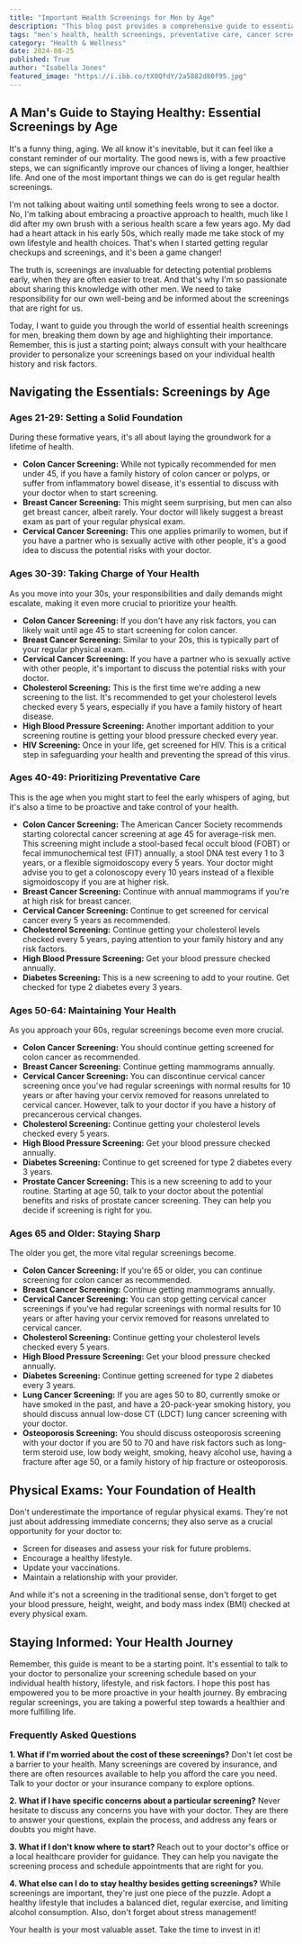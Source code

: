 ```yaml
---
title: "Important Health Screenings for Men by Age"
description: "This blog post provides a comprehensive guide to essential health screenings for men, categorized by age. Learn which screenings are recommended at each stage of life and why they are important for maintaining good health."
tags: "men's health, health screenings, preventative care, cancer screening, prostate cancer, colon cancer, breast cancer, cholesterol, blood pressure, diabetes, lung cancer, osteoporosis, health tips, wellness, medical advice"
category: "Health & Wellness"
date: 2024-08-25
published: True
author: "Isabella Jones"
featured_image: "https://i.ibb.co/tX0QfdY/2a5882d80f95.jpg"
---
```


##  A Man's Guide to Staying Healthy: Essential Screenings by Age

It's a funny thing, aging. We all know it's inevitable, but it can feel like a constant reminder of our mortality. The good news is, with a few proactive steps, we can significantly improve our chances of living a longer, healthier life.  And one of the most important things we can do is get regular health screenings.

I'm not talking about waiting until something feels wrong to see a doctor. No, I'm talking about embracing a proactive approach to health, much like I did after my own brush with a serious health scare a few years ago.  My dad had a heart attack in his early 50s, which really made me take stock of my own lifestyle and health choices. That's when I started getting regular checkups and screenings, and it's been a game changer! 

The truth is, screenings are invaluable for detecting potential problems early, when they are often easier to treat.  And that's why I'm so passionate about sharing this knowledge with other men.  We need to take responsibility for our own well-being and be informed about the screenings that are right for us. 

Today, I want to guide you through the world of essential health screenings for men, breaking them down by age and highlighting their importance.  Remember, this is just a starting point; always consult with your healthcare provider to personalize your screenings based on your individual health history and risk factors.

## Navigating the Essentials: Screenings by Age

### Ages 21-29: Setting a Solid Foundation

During these formative years, it's all about laying the groundwork for a lifetime of health. 

* **Colon Cancer Screening:**  While not typically recommended for men under 45, if you have a family history of colon cancer or polyps, or suffer from inflammatory bowel disease, it's essential to discuss with your doctor when to start screening. 
* **Breast Cancer Screening:** This might seem surprising, but men can also get breast cancer, albeit rarely.  Your doctor will likely suggest a breast exam as part of your regular physical exam.
* **Cervical Cancer Screening:** This one applies primarily to women, but if you have a partner who is sexually active with other people, it's a good idea to discuss the potential risks with your doctor. 

### Ages 30-39: Taking Charge of Your Health

As you move into your 30s, your responsibilities and daily demands might escalate, making it even more crucial to prioritize your health.

* **Colon Cancer Screening:** If you don't have any risk factors, you can likely wait until age 45 to start screening for colon cancer.
* **Breast Cancer Screening:** Similar to your 20s, this is typically part of your regular physical exam.
* **Cervical Cancer Screening:** If you have a partner who is sexually active with other people, it's important to discuss the potential risks with your doctor.
* **Cholesterol Screening:**  This is the first time we're adding a new screening to the list.  It's recommended to get your cholesterol levels checked every 5 years, especially if you have a family history of heart disease. 
* **High Blood Pressure Screening:**  Another important addition to your screening routine is getting your blood pressure checked every year.   
* **HIV Screening:**  Once in your life, get screened for HIV. This is a critical step in safeguarding your health and preventing the spread of this virus.

### Ages 40-49:  Prioritizing Preventative Care

This is the age when you might start to feel the early whispers of aging, but it's also a time to be proactive and take control of your health.

* **Colon Cancer Screening:**  The American Cancer Society recommends starting colorectal cancer screening at age 45 for average-risk men.   This screening might include a stool-based fecal occult blood (FOBT) or fecal immunochemical test (FIT) annually, a stool DNA test every 1 to 3 years, or a flexible sigmoidoscopy every 5 years.  Your doctor might advise you to get a colonoscopy every 10 years instead of a flexible sigmoidoscopy if you are at higher risk.
* **Breast Cancer Screening:** Continue with annual mammograms if you're at high risk for breast cancer.  
* **Cervical Cancer Screening:** Continue to get screened for cervical cancer every 5 years as recommended. 
* **Cholesterol Screening:**  Continue getting your cholesterol levels checked every 5 years, paying attention to your family history and any risk factors.  
* **High Blood Pressure Screening:**  Get your blood pressure checked annually.   
* **Diabetes Screening:** This is a new screening to add to your routine.  Get checked for type 2 diabetes every 3 years. 

### Ages 50-64:  Maintaining Your Health

 As you approach your 60s, regular screenings become even more crucial. 

* **Colon Cancer Screening:** You should continue getting screened for colon cancer as recommended.
* **Breast Cancer Screening:**  Continue getting mammograms annually. 
* **Cervical Cancer Screening:** You can discontinue cervical cancer screening once you've had regular screenings with normal results for 10 years or after having your cervix removed for reasons unrelated to cervical cancer.  However, talk to your doctor if you have a history of precancerous cervical changes. 
* **Cholesterol Screening:**  Continue getting your cholesterol levels checked every 5 years. 
* **High Blood Pressure Screening:** Get your blood pressure checked annually.
* **Diabetes Screening:** Continue to get screened for type 2 diabetes every 3 years. 
* **Prostate Cancer Screening:** This is a new screening to add to your routine.  Starting at age 50, talk to your doctor about the potential benefits and risks of prostate cancer screening.  They can help you decide if screening is right for you. 

### Ages 65 and Older:  Staying Sharp

The older you get, the more vital regular screenings become.  

* **Colon Cancer Screening:**  If you're 65 or older, you can continue screening for colon cancer as recommended.
* **Breast Cancer Screening:**  Continue getting mammograms annually. 
* **Cervical Cancer Screening:** You can stop getting cervical cancer screenings if you've had regular screenings with normal results for 10 years or after having your cervix removed for reasons unrelated to cervical cancer. 
* **Cholesterol Screening:** Continue getting your cholesterol levels checked every 5 years. 
* **High Blood Pressure Screening:**  Get your blood pressure checked annually. 
* **Diabetes Screening:**  Continue getting screened for type 2 diabetes every 3 years. 
* **Lung Cancer Screening:** If you are ages 50 to 80, currently smoke or have smoked in the past, and have a 20-pack-year smoking history, you should discuss annual low-dose CT (LDCT) lung cancer screening with your doctor. 
* **Osteoporosis Screening:** You should discuss osteoporosis screening with your doctor if you are 50 to 70 and have risk factors such as long-term steroid use, low body weight, smoking, heavy alcohol use, having a fracture after age 50, or a family history of hip fracture or osteoporosis.

##  Physical Exams: Your Foundation of Health

Don't underestimate the importance of regular physical exams.  They're not just about addressing immediate concerns; they also serve as a crucial opportunity for your doctor to:

*  Screen for diseases and assess your risk for future problems.
*  Encourage a healthy lifestyle. 
*  Update your vaccinations.
*  Maintain a relationship with your provider.

And while it's not a screening in the traditional sense, don't forget to get your blood pressure, height, weight, and body mass index (BMI) checked at every physical exam.  

## Staying Informed: Your Health Journey

Remember, this guide is meant to be a starting point. It's essential to talk to your doctor to personalize your screening schedule based on your individual health history, lifestyle, and risk factors.  I hope this post has empowered you to be more proactive in your health journey.  By embracing regular screenings, you are taking a powerful step towards a healthier and more fulfilling life.

### Frequently Asked Questions

**1. What if I'm worried about the cost of these screenings?**
Don't let cost be a barrier to your health.  Many screenings are covered by insurance, and there are often resources available to help you afford the care you need.  Talk to your doctor or your insurance company to explore options.

**2. What if I have specific concerns about a particular screening?**
Never hesitate to discuss any concerns you have with your doctor.  They are there to answer your questions, explain the process, and address any fears or doubts you might have.

**3. What if I don't know where to start?**
Reach out to your doctor's office or a local healthcare provider for guidance.  They can help you navigate the screening process and schedule appointments that are right for you.

**4. What else can I do to stay healthy besides getting screenings?**
While screenings are important, they're just one piece of the puzzle.  Adopt a healthy lifestyle that includes a balanced diet, regular exercise, and limiting alcohol consumption.  Also, don't forget about stress management!  

Your health is your most valuable asset.  Take the time to invest in it!